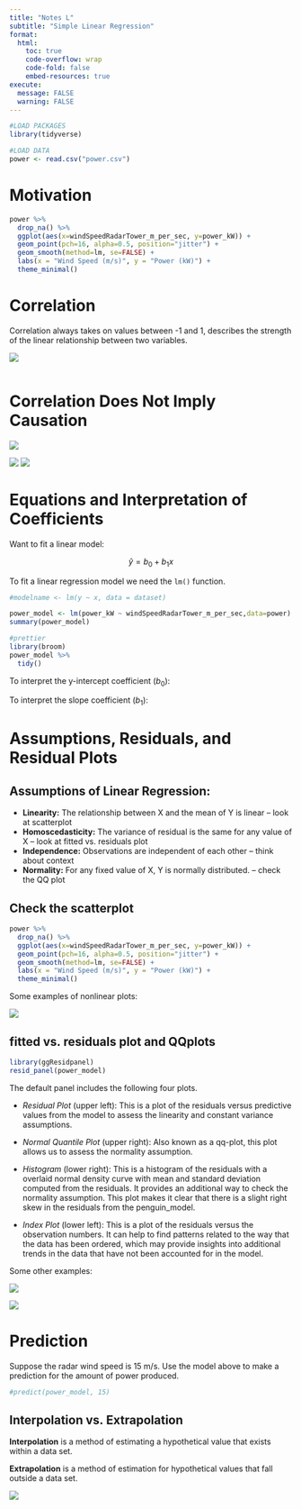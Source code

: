 ```yaml
---
title: "Notes L"
subtitle: "Simple Linear Regression"
format:
  html:
    toc: true
    code-overflow: wrap
    code-fold: false
    embed-resources: true
execute: 
  message: FALSE
  warning: FALSE
---
```


```r
#LOAD PACKAGES
library(tidyverse)

#LOAD DATA
power <- read.csv("power.csv")
```

# Motivation

```r
power %>% 
  drop_na() %>% 
  ggplot(aes(x=windSpeedRadarTower_m_per_sec, y=power_kW)) + 
  geom_point(pch=16, alpha=0.5, position="jitter") + 
  geom_smooth(method=lm, se=FALSE) +
  labs(x = "Wind Speed (m/s)", y = "Power (kW)") + 
  theme_minimal()
```

# Correlation

Correlation always takes on values between -1 and 1, describes the strength of the linear relationship between two variables. 

![](https://www.mathsisfun.com/data/images/correlation-examples.svg)

```r

```

# Correlation Does Not Imply Causation

![](https://matt-rickard.ghost.io/content/images/2022/05/image.png)

![](https://i.stack.imgur.com/TWQaB.jpg)
![](https://miro.medium.com/v2/resize:fit:1200/1*8j7U89RK1SgopIGET0mSFA.png)


# Equations and Interpretation of Coefficients

Want to fit a linear model: 

$$
\hat{y} = b_0 + b_1x
$$

To fit a linear regression model we need the `lm()` function. 

```r
#modelname <- lm(y ~ x, data = dataset)

power_model <- lm(power_kW ~ windSpeedRadarTower_m_per_sec,data=power)
summary(power_model)
```

```r
#prettier
library(broom)
power_model %>% 
  tidy()
```

To interpret the y-intercept coefficient ($b_0$): 

To interpret the slope coefficient ($b_1$): 




# Assumptions, Residuals, and  Residual Plots 

## Assumptions of Linear Regression: 

- **Linearity:** The relationship between X and the mean of Y is linear -- look at scatterplot
- **Homoscedasticity:** The variance of residual is the same for any value of X -- look at fitted vs. residuals plot
- **Independence:** Observations are independent of each other -- think about context
- **Normality:** For any fixed value of X, Y is normally distributed. -- check the QQ plot


## Check the scatterplot

```r
power %>% 
  drop_na() %>% 
  ggplot(aes(x=windSpeedRadarTower_m_per_sec, y=power_kW)) + 
  geom_point(pch=16, alpha=0.5, position="jitter") + 
  geom_smooth(method=lm, se=FALSE) +
  labs(x = "Wind Speed (m/s)", y = "Power (kW)") + 
  theme_minimal()
```

Some examples of nonlinear plots: 

![](https://chartio.com/assets/b32033/tutorials/charts/scatter-plots/a9b8dd5dc2057a70446e5aa32f32b49d54b55f5cabf17a4610e2da94bea7fed5/scatter-plot-example-2.png)

## fitted vs. residuals plot and QQplots

```r
library(ggResidpanel)
resid_panel(power_model)
```

The default panel includes the following four plots.

- *Residual Plot* (upper left): This is a plot of the residuals versus predictive values from the model to assess the linearity and constant variance assumptions. 

- *Normal Quantile Plot* (upper right): Also known as a qq-plot, this plot allows us to assess the normality assumption. 

- *Histogram* (lower right): This is a histogram of the residuals with a overlaid normal density curve with mean and standard deviation computed from the residuals. It provides an additional way to check the normality assumption. This plot makes it clear that there is a slight right skew in the residuals from the penguin_model.

- *Index Plot* (lower left): This is a plot of the residuals versus the observation numbers. It can help to find patterns related to the way that the data has been ordered, which may provide insights into additional trends in the data that have not been accounted for in the model.



Some other examples: 

![](https://i.stack.imgur.com/RU17l.png)

![](https://i.ytimg.com/vi/-KXy4i8awOg/maxresdefault.jpg)

# Prediction 

Suppose the radar wind speed is 15 m/s. Use the model above to make a prediction for the amount of power produced. 


```r
#predict(power_model, 15)
```


## Interpolation vs. Extrapolation

**Interpolation** is a method of estimating a hypothetical value that exists within a data set.

**Extrapolation** is a method of estimation for hypothetical values that fall outside a data set.

![](https://i.ytimg.com/vi/gbND5b0F8zc/maxresdefault.jpg)


